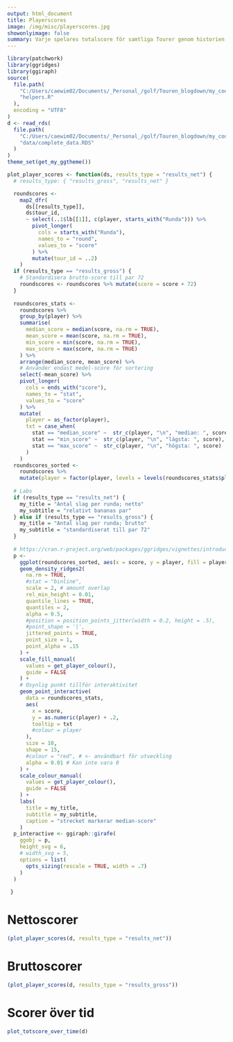 ```yaml
---
output: html_document
title: Playerscores
image: /img/misc/playerscores.jpg    
showonlyimage: false  
summary: Varje spelares totalscore för samtliga Tourer genom historien
---
```

```r
library(patchwork)
library(ggridges)
library(ggiraph)
source(
  file.path(
    "C:/Users/caewim02/Documents/_Personal_/golf/Touren_blogdown/my_code",
    "helpers.R"
  ),
  encoding = "UTF8"
)
d <- read_rds(
  file.path(
    "C:/Users/caewim02/Documents/_Personal_/golf/Touren_blogdown/my_code",
    "data/complete_data.RDS"
  )  
)
theme_set(get_my_ggtheme())
```
```r
plot_player_scores <- function(ds, results_type = "results_net") {
  # results_type: { "results_gross", "results_net" }

  roundscores <- 
    map2_dfr(
      ds[[results_type]], 
      ds$tour_id, 
      ~ select(..1$lb[[1]], c(player, starts_with("Runda"))) %>% 
        pivot_longer(
          cols = starts_with("Runda"), 
          names_to = "round", 
          values_to = "score"
        ) %>% 
        mutate(tour_id = ..2)
    )
  if (results_type == "results_gross") {
    # Standardisera brutto-score till par 72
    roundscores <- roundscores %>% mutate(score = score + 72)
  }
  
  roundscores_stats <- 
    roundscores %>% 
    group_by(player) %>% 
    summarise(
      median_score = median(score, na.rm = TRUE), 
      mean_score = mean(score, na.rm = TRUE),
      min_score = min(score, na.rm = TRUE),
      max_score = max(score, na.rm = TRUE)
    ) %>% 
    arrange(median_score, mean_score) %>% 
    # Använder endast medel-score för sortering
    select(-mean_score) %>% 
    pivot_longer(
      cols = ends_with("score"), 
      names_to = "stat",
      values_to = "score"
    ) %>% 
    mutate(
      player = as_factor(player),
      txt = case_when(
        stat == "median_score" ~  str_c(player, "\n", "median: ", score),
        stat == "min_score" ~  str_c(player, "\n", "lägsta: ", score),
        stat == "max_score" ~  str_c(player, "\n", "högsta: ", score)
      )
    )
  roundscores_sorted <- 
    roundscores %>% 
    mutate(player = factor(player, levels = levels(roundscores_stats$player)))
  
  # Labs
  if (results_type == "results_net") {
    my_title = "Antal slag per runda; netto"
    my_subtitle = "relativt bananas par"
  } else if (results_type == "results_gross") {
    my_title = "Antal slag per runda; brutto"
    my_subtitle = "standardiserat till par 72"
  }
  
  # https://cran.r-project.org/web/packages/ggridges/vignettes/introduction.html
  p <- 
    ggplot(roundscores_sorted, aes(x = score, y = player, fill = player)) +
    geom_density_ridges2(
      na.rm = TRUE, 
      #stat = "binline",
      scale = 2, # amount overlap
      rel_min_height = 0.01,
      quantile_lines = TRUE, 
      quantiles = 2,
      alpha = 0.5, 
      #position = position_points_jitter(width = 0.2, height = .5),
      #point_shape = '|', 
      jittered_points = TRUE,
      point_size = 1, 
      point_alpha = .15
    ) + 
    scale_fill_manual(
      values = get_player_colour(), 
      guide = FALSE
    ) +
    # Osynlig punkt tillför interaktivitet
    geom_point_interactive(
      data = roundscores_stats,
      aes(
        x = score, 
        y = as.numeric(player) + .2, 
        tooltip = txt
        #colour = player
      ),
      size = 10,
      shape = 15,
      #colour = "red", # <- användbart för utveckling
      alpha = 0.01 # Kan inte vara 0
    ) +
    scale_colour_manual(
      values = get_player_colour(), 
      guide = FALSE
    ) +    
    labs(
      title = my_title,
      subtitle = my_subtitle,
      caption = "strecket markerar median-score"
    )
  p_interactive <- ggiraph::girafe(
    ggobj = p, 
    height_svg = 6, 
    # width_svg = 5, 
    options = list(
      opts_sizing(rescale = TRUE, width = .7)
    )
  )
  
 }
```

# Nettoscorer
```r
(plot_player_scores(d, results_type = "results_net"))
```

# Bruttoscorer
```r
(plot_player_scores(d, results_type = "results_gross"))
```

# Scorer över tid
```r
plot_totscore_over_time(d)
```

